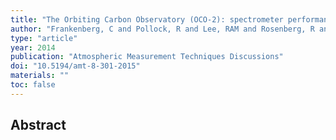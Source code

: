 ```yaml
---
title: "The Orbiting Carbon Observatory (OCO-2): spectrometer performance evaluation using pre-launch direct sun measurements."
author: "Frankenberg, C and Pollock, R and Lee, RAM and Rosenberg, R and Blavier, JF and Crisp, D and O'Dell, CW and Osterman, GB and Roehl, C and Wennberg, PO and others"
type: "article"
year: 2014
publication: "Atmospheric Measurement Techniques Discussions"
doi: "10.5194/amt-8-301-2015"
materials: ""
toc: false
---
```


## Abstract


